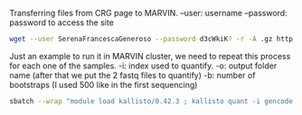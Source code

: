 
Transferring files from CRG page to MARVIN. 
--user: username
--password: password to access the site

```bash
wget --user SerenaFrancescaGeneroso --password d3cWkiK? -r -A .gz http://seq.crg.es/download/external/Miro/Lucas_Carey/Serena_Francesca_Generoso/2018-09-03_BCCFN0ANXX
```

Just an example to run it in MARVIN cluster, we need to repeat this process for each one of the samples. 
-i: index used to quantify. 
-o: output folder name 
(after that we put the 2 fastq files to quantify)
-b: number of bootstraps (I used 500 like in the first sequencing)

```bash
sbatch --wrap "module load kallisto/0.42.3 ; kallisto quant -i gencode.VM18.transcript.kidx -o VM18_Fibro_ML_28876_TAGCTT.kout Fibro_ML_28876_TAGCTT_read1.fastq.gz Fibro_ML_28876_TAGCTT_read2.fastq.gz -b 500"
```


